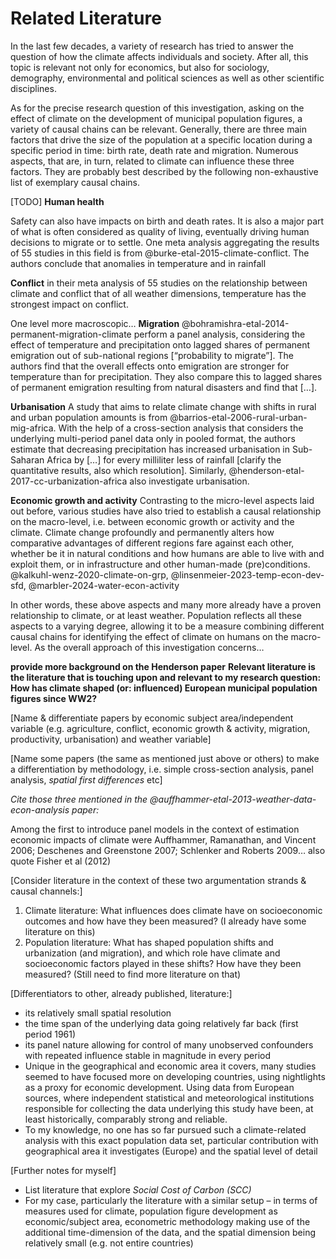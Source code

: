 # Related Literature {#sec-Literature}

In the last few decades, a variety of research has tried to answer the question of how the climate affects individuals and society.
After all, this topic is relevant not only for economics, but also for sociology, demography, environmental and political sciences as well as other scientific disciplines.

As for the precise research question of this investigation, asking on the effect of climate on the development of municipal population figures, a variety of causal chains can be relevant.
Generally, there are three main factors that drive the size of the population at a specific location during a specific period in time: birth rate, death rate and migration.
Numerous aspects, that are, in turn, related to climate can influence these three factors.
They are probably best described by the following non-exhaustive list of exemplary causal chains.

\[TODO\] **Human health**

Safety can also have impacts on birth and death rates.
It is also a major part of what is often considered as quality of living, eventually driving human decisions to migrate or to settle.
One meta analysis aggregating the results of 55 studies in this field is from @burke-etal-2015-climate-conflict.
The authors conclude that anomalies in temperature and in rainfall

**Conflict** in their meta analysis of 55 studies on the relationship between climate and conflict that of all weather dimensions, temperature has the strongest impact on conflict.

One level more macroscopic...
**Migration** @bohramishra-etal-2014-permanent-migration-climate perform a panel analysis, considering the effect of temperature and precipitation onto lagged shares of permanent emigration out of sub-national regions \["probability to migrate"\].
The authors find that the overall effects onto emigration are stronger for temperature than for precipitation.
They also compare this to lagged shares of permanent emigration resulting from natural disasters and find that \[...\].

**Urbanisation** A study that aims to relate climate change with shifts in rural and urban population amounts is from @barrios-etal-2006-rural-urban-mig-africa.
With the help of a cross-section analysis that considers the underlying multi-period panel data only in pooled format, the authors estimate that decreasing precipitation has increased urbanisation in Sub-Saharan Africa by \[...\] for every milliliter less of rainfall \[clarify the quantitative results, also which resolution\].
Similarly, @henderson-etal-2017-cc-urbanization-africa also investigate urbanisation.

**Economic growth and activity** Contrasting to the micro-level aspects laid out before, various studies have also tried to establish a causal relationship on the macro-level, i.e. between economic growth or activity and the climate.
Climate change profoundly and permanently alters how comparative advantages of different regions fare against each other, whether be it in natural conditions and how humans are able to live with and exploit them, or in infrastructure and other human-made (pre)conditions.
@kalkuhl-wenz-2020-climate-on-grp, @linsenmeier-2023-temp-econ-dev-sfd, @marbler-2024-water-econ-activity

In other words, these above aspects and many more already have a proven relationship to climate, or at least weather.
Population reflects all these aspects to a varying degree, allowing it to be a measure combining different causal chains for identifying the effect of climate on humans on the macro-level.
As the overall approach of this investigation concerns...

**provide more background on the Henderson paper** **Relevant literature is the literature that is touching upon and relevant to my research question: How has climate shaped (or: influenced) European municipal population figures since WW2?**

\[Name & differentiate papers by economic subject area/independent variable (e.g. agriculture, conflict, economic growth & activity, migration, productivity, urbanisation) and weather variable\]

\[Name some papers (the same as mentioned just above or others) to make a differentiation by methodology, i.e. simple cross-section analysis, panel analysis, *spatial first differences* etc\]

*Cite those three mentioned in the @auffhammer-etal-2013-weather-data-econ-analysis paper:*

Among the first to introduce panel models in the context of estimation economic impacts of climate were Auffhammer, Ramanathan, and Vincent 2006; Deschenes and Greenstone 2007; Schlenker and Roberts 2009...
also quote Fisher et al (2012)

\[Consider literature in the context of these two argumentation strands & causal channels:\]

1.  Climate literature: What influences does climate have on socioeconomic outcomes and how have they been measured? (I already have some literature on this)
2.  Population literature: What has shaped population shifts and urbanization (and migration), and which role have climate and socioeconomic factors played in these shifts? How have they been measured? (Still need to find more literature on that)

\[Differentiators to other, already published, literature:\]

-   its relatively small spatial resolution
-   the time span of the underlying data going relatively far back (first period 1961)
-   its panel nature allowing for control of many unobserved confounders with repeated influence stable in magnitude in every period
-   Unique in the geographical and economic area it covers, many studies seemed to have focused more on developing countries, using nightlights as a proxy for economic development. Using data from European sources, where independent statistical and meteorological institutions responsible for collecting the data underlying this study have been, at least historically, comparably strong and reliable.
-   To my knowledge, no one has so far pursued such a climate-related analysis with this exact population data set, particular contribution with geographical area it investigates (Europe) and the spatial level of detail

\[Further notes for myself\]

-   List literature that explore *Social Cost of Carbon (SCC)*
-   For my case, particularly the literature with a similar setup -- in terms of measures used for climate, population figure development as economic/subject area, econometric methodology making use of the additional time-dimension of the data, and the spatial dimension being relatively small (e.g. not entire countries)
